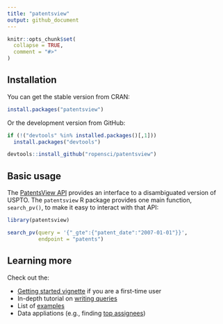 ```yaml
---
title: "patentsview"
output: github_document
---
```


```r
knitr::opts_chunk$set(
  collapse = TRUE,
  comment = "#>"
)
```

## Installation

You can get the stable version from CRAN:

```r
install.packages("patentsview")
```

Or the development version from GitHub:

```r
if (!("devtools" %in% installed.packages()[,1]))
  install.packages("devtools")

devtools::install_github("ropensci/patentsview")
```

## Basic usage

The [PatentsView API](http://www.patentsview.org/api/doc.html) provides an interface to a disambiguated version of USPTO. The `patentsview` R package provides one main function, `search_pv()`, to make it easy to interact with that API:

```r
library(patentsview)

search_pv(query = '{"_gte":{"patent_date":"2007-01-01"}}',
          endpoint = "patents")
```

## Learning more

Check out the:

* [Getting started vignette](articles/getting-started.html) if you are a first-time user
* In-depth tutorial on [writing queries](articles/writing-queries.html)
* List of [examples](articles/examples.html)
* Data appliations (e.g., finding [top assignees](articles/top-assignees.html))